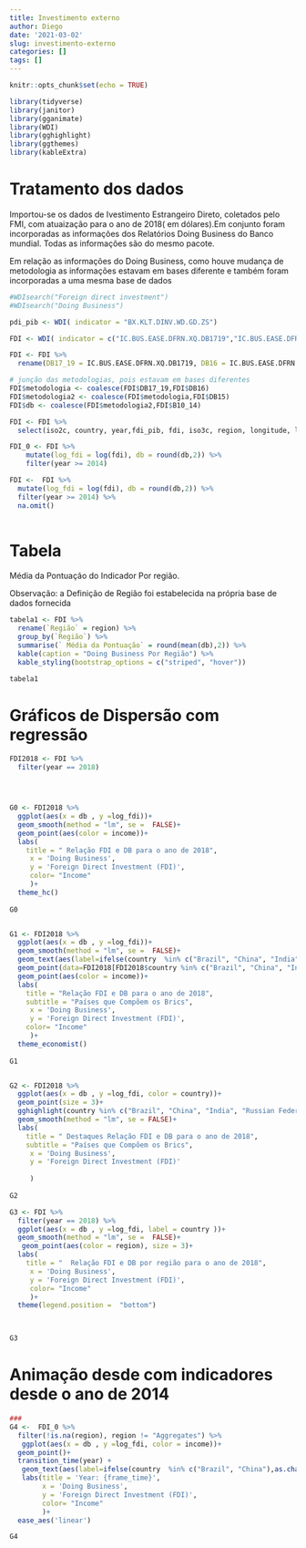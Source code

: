 ```yaml
---
title: Investimento externo
author: Diego
date: '2021-03-02'
slug: investimento-externo
categories: []
tags: []
---
```


```r
knitr::opts_chunk$set(echo = TRUE)

library(tidyverse)
library(janitor)
library(gganimate)
library(WDI)
library(gghighlight)
library(ggthemes)
library(kableExtra)

```

# Tratamento dos dados

Importou-se os dados de Ivestimento Estrangeiro Direto, coletados pelo FMI, com atuaização para o ano de 2018( em dólares).Em conjunto foram incorporadas as informações dos Relatórios Doing Business do Banco mundial. Todas as informações são do mesmo pacote.

Em relação as informações do Doing Business, como houve mudança de metodologia as informações estavam em bases diferente e também foram incorporadas a uma mesma base de dados

```r

#WDIsearch("Foreign direct investment")
#WDIsearch("Doing Business")

pdi_pib <- WDI( indicator = "BX.KLT.DINV.WD.GD.ZS")

FDI <- WDI( indicator = c("IC.BUS.EASE.DFRN.XQ.DB1719","IC.BUS.EASE.DFRN.DB16","IC.BUS.EASE.DFRN.DB15", "IC.BUS.EASE.DFRN.DB1014", "BX.KLT.DINV.WD.GD.ZS", "BX.KLT.DINV.CD.WD" ),start=2010, end= 2018, extra = TRUE)

FDI <- FDI %>% 
  rename(DB17_19 = IC.BUS.EASE.DFRN.XQ.DB1719, DB16 = IC.BUS.EASE.DFRN.DB16, DB15 = IC.BUS.EASE.DFRN.DB15, B10_14 = IC.BUS.EASE.DFRN.DB1014, fdi = BX.KLT.DINV.CD.WD, fdi_pib = BX.KLT.DINV.WD.GD.ZS)

# junção das metodologias, pois estavam em bases diferentes
FDI$metodologia <- coalesce(FDI$DB17_19,FDI$DB16)
FDI$metodologia2 <- coalesce(FDI$metodologia,FDI$DB15) 
FDI$db <- coalesce(FDI$metodologia2,FDI$B10_14)

FDI <- FDI %>% 
  select(iso2c, country, year,fdi_pib, fdi, iso3c, region, longitude, latitude, income, lending, db)

FDI_0 <- FDI %>%
    mutate(log_fdi = log(fdi), db = round(db,2)) %>% 
    filter(year >= 2014)

FDI <-  FDI %>%
  mutate(log_fdi = log(fdi), db = round(db,2)) %>% 
  filter(year >= 2014) %>% 
  na.omit()
  

```

# Tabela

Média da Pontuação do Indicador Por região. 

Observação: a Definição de Região foi estabelecida na própria base de dados fornecida

```r
tabela1 <- FDI %>%
  rename(`Região` = region) %>% 
  group_by(`Região`) %>% 
  summarise(` Média da Pontuação` = round(mean(db),2)) %>% 
  kable(caption = "Doing Business Por Região") %>% 
  kable_styling(bootstrap_options = c("striped", "hover"))

tabela1

```

  
  
# Gráficos de Dispersão com regressão
  
```r




FDI2018 <- FDI %>% 
  filter(year == 2018)




G0 <- FDI2018 %>% 
  ggplot(aes(x = db , y =log_fdi))+
  geom_smooth(method = "lm", se =  FALSE)+
  geom_point(aes(color = income))+
  labs(
    title = " Relação FDI e DB para o ano de 2018",
     x = 'Doing Business', 
     y = 'Foreign Direct Investment (FDI)',
     color= "Income"
     )+
  theme_hc()
  
G0


G1 <- FDI2018 %>% 
  ggplot(aes(x = db , y =log_fdi))+
  geom_smooth(method = "lm", se =  FALSE)+
  geom_text(aes(label=ifelse(country  %in% c("Brazil", "China", "India", "Russian Federation", "South Africa"),as.character(country),'')), color = "black", vjust = -1, hjust = 0)+
  geom_point(data=FDI2018[FDI2018$country %in% c("Brazil", "China", "India", "Russian Federation", "South Africa"),], size = 3)+
  geom_point(aes(color = income))+
  labs(
    title = "Relação FDI e DB para o ano de 2018",
    subtitle = "Países que Compõem os Brics",
     x = 'Doing Business', 
     y = 'Foreign Direct Investment (FDI)',
    color= "Income"
     )+
  theme_economist()
  
G1 


G2 <- FDI2018 %>% 
  ggplot(aes(x = db , y =log_fdi, color = country))+
  geom_point(size = 3)+
  gghighlight(country %in% c("Brazil", "China", "India", "Russian Federation", "South Africa"))+
  geom_smooth(method = "lm", se = FALSE)+
  labs(
    title = " Destaques Relação FDI e DB para o ano de 2018",
    subtitle = "Países que Compõem os Brics",
     x = 'Doing Business', 
     y = 'Foreign Direct Investment (FDI)'
    
     )
  
G2

G3 <- FDI %>% 
  filter(year == 2018) %>% 
  ggplot(aes(x = db , y =log_fdi, label = country ))+
  geom_smooth(method = "lm", se =  FALSE)+
   geom_point(aes(color = region), size = 3)+
  labs(
    title = "  Relação FDI e DB por região para o ano de 2018",
     x = 'Doing Business', 
     y = 'Foreign Direct Investment (FDI)',
     color= "Income"
     )+
  theme(legend.position =  "bottom")
  


G3


```


# Animação desde com indicadores desde o ano de 2014


```r
###
G4 <-  FDI_0 %>% 
  filter(!is.na(region), region != "Aggregates") %>% 
   ggplot(aes(x = db , y =log_fdi, color = income))+
  geom_point()+
  transition_time(year) +
   geom_text(aes(label=ifelse(country  %in% c("Brazil", "China"),as.character(country),'')), color = "black")+
   labs(title = 'Year: {frame_time}', 
        x = 'Doing Business', 
        y = 'Foreign Direct Investment (FDI)',
        color= "Income"
        )+
  ease_aes('linear')

G4


```
